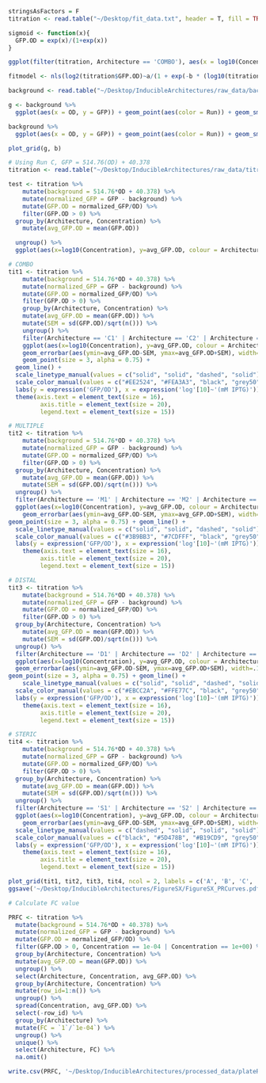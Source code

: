 ```r

stringsAsFactors = F
titration <- read.table("~/Desktop/fit_data.txt", header = T, fill = TRUE)

sigmoid <- function(x){
  GFP.OD = exp(x)/(1+exp(x))
}

ggplot(filter(titration, Architecture == 'COMBO'), aes(x = log10(Concentration), y = log2(GFP.OD))) + geom_smooth() + geom_point(aes(color = 'red'))

fitmodel <- nls(log2(titration$GFP.OD)~a/(1 + exp(-b * (log10(titration$Concentration-c)))), start=list(a=20,b=.5,c=25))


```

```r
background <- read.table("~/Desktop/InducibleArchitectures/raw_data/background_gfp.txt", header = T, fill = TRUE)

g <- background %>%
  ggplot(aes(x = OD, y = GFP)) + geom_point(aes(color = Run)) + geom_smooth(method = 'lm', aes(color = Run))

background %>%
  ggplot(aes(x = OD, y = GFP)) + geom_point(aes(color = Run)) + geom_smooth(method = 'lm', aes(color = Run)) + facet_wrap(~Run, scales = 'free')

plot_grid(g, b)

# Using Run C, GFP = 514.76(OD) + 40.378
titration <- read.table("~/Desktop/InducibleArchitectures/raw_data/titration.txt", header = T, fill = TRUE)

test <- titration %>% 
    mutate(background = 514.76*OD + 40.378) %>%
    mutate(normalized_GFP = GFP - background) %>%
    mutate(GFP.OD = normalized_GFP/OD) %>%
    filter(GFP.OD > 0) %>%
  group_by(Architecture, Concentration) %>%
    mutate(avg_GFP.OD = mean(GFP.OD)) 

  ungroup() %>%
  ggplot(aes(x=log10(Concentration), y=avg_GFP.OD, colour = Architecture)) + geom_point() + geom_line() + facet_wrap(~Architecture, ncol = 2)

```


```r
# COMBO
tit1 <- titration %>% 
    mutate(background = 514.76*OD + 40.378) %>%
    mutate(normalized_GFP = GFP - background) %>%
    mutate(GFP.OD = normalized_GFP/OD) %>%
    filter(GFP.OD > 0) %>%
    group_by(Architecture, Concentration) %>%
    mutate(avg_GFP.OD = mean(GFP.OD)) %>%
    mutate(SEM = sd(GFP.OD)/sqrt(n())) %>%
    ungroup() %>%
    filter(Architecture == 'C1' | Architecture == 'C2' | Architecture == 'UV5' | Architecture == 'N') %>%
    ggplot(aes(x=log10(Concentration), y=avg_GFP.OD, colour = Architecture, linetype = Architecture)) +
    geom_errorbar(aes(ymin=avg_GFP.OD-SEM, ymax=avg_GFP.OD+SEM), width=.1, linetype = 'solid', color = 'black') +
    geom_point(size = 3, alpha = 0.75) +
  geom_line() + 
  scale_linetype_manual(values = c("solid", "solid", "dashed", "solid")) +
  scale_color_manual(values = c("#EE2524", "#FEA3A3", "black", "grey50")) +
  labs(y = expression('GFP/OD'), x = expression('log'[10]~'(mM IPTG)')) +
  theme(axis.text = element_text(size = 16),
         axis.title = element_text(size = 20),
         legend.text = element_text(size = 15))

# MULTIPLE
tit2 <- titration %>% 
    mutate(background = 514.76*OD + 40.378) %>%
    mutate(normalized_GFP = GFP - background) %>%
    mutate(GFP.OD = normalized_GFP/OD) %>%
    filter(GFP.OD > 0) %>%
  group_by(Architecture, Concentration) %>%
    mutate(avg_GFP.OD = mean(GFP.OD)) %>%
    mutate(SEM = sd(GFP.OD)/sqrt(n())) %>%
  ungroup() %>%
  filter(Architecture == 'M1' | Architecture == 'M2' | Architecture == 'UV5' | Architecture == 'N') %>%
  ggplot(aes(x=log10(Concentration), y=avg_GFP.OD, colour = Architecture, linetype = Architecture)) +
    geom_errorbar(aes(ymin=avg_GFP.OD-SEM, ymax=avg_GFP.OD+SEM), width=.1, linetype = 'solid', color = 'black') +
geom_point(size = 3, alpha = 0.75) + geom_line() +
  scale_linetype_manual(values = c("solid", "solid", "dashed", "solid")) +
  scale_color_manual(values = c("#3B9BB3", "#7CDFFF", "black", "grey50")) +
  labs(y = expression('GFP/OD'), x = expression('log'[10]~'(mM IPTG)')) +
    theme(axis.text = element_text(size = 16),
         axis.title = element_text(size = 20),
         legend.text = element_text(size = 15))

# DISTAL
tit3 <- titration %>% 
    mutate(background = 514.76*OD + 40.378) %>%
    mutate(normalized_GFP = GFP - background) %>%
    mutate(GFP.OD = normalized_GFP/OD) %>%
    filter(GFP.OD > 0) %>%
  group_by(Architecture, Concentration) %>%
    mutate(avg_GFP.OD = mean(GFP.OD)) %>%
    mutate(SEM = sd(GFP.OD)/sqrt(n())) %>%
  ungroup() %>%
  filter(Architecture == 'D1' | Architecture == 'D2' | Architecture == 'UV5' | Architecture == 'N') %>%
  ggplot(aes(x=log10(Concentration), y=avg_GFP.OD, colour = Architecture, linetype = Architecture)) +
  geom_errorbar(aes(ymin=avg_GFP.OD-SEM, ymax=avg_GFP.OD+SEM), width=.1, linetype = 'solid', color = 'black') +
geom_point(size = 3, alpha = 0.75) + geom_line() +
    scale_linetype_manual(values = c("solid", "solid", "dashed", "solid")) +
  scale_color_manual(values = c("#EBCC2A", "#FFE77C", "black", "grey50")) +
  labs(y = expression('GFP/OD'), x = expression('log'[10]~'(mM IPTG)')) +
    theme(axis.text = element_text(size = 16),
         axis.title = element_text(size = 20),
         legend.text = element_text(size = 15))

# STERIC
tit4 <- titration %>% 
    mutate(background = 514.76*OD + 40.378) %>%
    mutate(normalized_GFP = GFP - background) %>%
    mutate(GFP.OD = normalized_GFP/OD) %>%
    filter(GFP.OD > 0) %>%
  group_by(Architecture, Concentration) %>%
    mutate(avg_GFP.OD = mean(GFP.OD)) %>%
    mutate(SEM = sd(GFP.OD)/sqrt(n())) %>%
  ungroup() %>%
  filter(Architecture == 'S1' | Architecture == 'S2' | Architecture == 'UV5' | Architecture == 'N') %>%
  ggplot(aes(x=log10(Concentration), y=avg_GFP.OD, colour = Architecture, linetype = Architecture)) +
    geom_errorbar(aes(ymin=avg_GFP.OD-SEM, ymax=avg_GFP.OD+SEM), width=.1, linetype = 'solid', color = 'black') + geom_point(size = 3, alpha = 0.75) + geom_line() +
  scale_linetype_manual(values = c("dashed", "solid", "solid", "solid")) +
  scale_color_manual(values = c("black", "#5D478B", "#B19CD9", "grey50")) +
  labs(y = expression('GFP/OD'), x = expression('log'[10]~'(mM IPTG)')) +
    theme(axis.text = element_text(size = 16),
         axis.title = element_text(size = 20),
         legend.text = element_text(size = 15))

plot_grid(tit1, tit2, tit3, tit4, ncol = 2, labels = c('A', 'B', 'C', 'D'), label_size = 20)
ggsave('~/Desktop/InducibleArchitectures/FigureSX/FigureSX_PRCurves.pdf', width = 10, height = 7)

```


```r
# Calculate FC value

PRFC <- titration %>%
  mutate(background = 514.76*OD + 40.378) %>%
  mutate(normalized_GFP = GFP - background) %>%
  mutate(GFP.OD = normalized_GFP/OD) %>%
  filter(GFP.OD > 0, Concentration == 1e-04 | Concentration == 1e+00) %>%
  group_by(Architecture, Concentration) %>%
  mutate(avg_GFP.OD = mean(GFP.OD)) %>%
  ungroup() %>%
  select(Architecture, Concentration, avg_GFP.OD) %>%
  group_by(Architecture, Concentration) %>%
  mutate(row_id=1:n()) %>% 
  ungroup() %>%
  spread(Concentration, avg_GFP.OD) %>%
  select(-row_id) %>%
  group_by(Architecture) %>%
  mutate(FC = `1`/`1e-04`) %>%
  ungroup() %>%
  unique() %>%
  select(Architecture, FC) %>%
  na.omit()

write.csv(PRFC, '~/Desktop/InducibleArchitectures/processed_data/plateReaderFC.csv')
```















